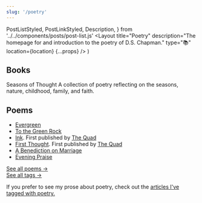 ```yaml
---
slug: '/poetry'
---
```


  PostListStyled,
  PostLinkStyled,
  Description,
} from '../../components/posts/post-list.js'
  <Layout
    title="Poetry"
    description="The homepage for and introduction to the poetry of D.S. Chapman."
    type="📚"
    location={location}
    {...props}
  />
)

## Books

<PostListStyled>
  <PostLinkStyled key="/poetry/seasons-of-thought">
    <InternalLink to="/poetry/seasons-of-thought">
      Seasons of Thought
    </InternalLink>
    <Description>
      A collection of poetry reflecting on the seasons, nature, childhood,
      family, and faith.
    </Description>
  </PostLinkStyled>
</PostListStyled>

## Poems

- [Evergreen](/poetry/seasons-of-thought/evergreen)
- [To the Green Rock](/poetry/to-the-green-rock)
- [Ink](/poetry/ink). First published by [The Quad](http://www2.gcc.edu/orgs/TheQuad/)
- [First Thought](/poetry/first-thought). First published by [The Quad](http://www2.gcc.edu/orgs/TheQuad/)
- [A Benediction on Marriage](/poetry/a-benediction-on-marriage)
- [Evening Praise](/poetry/seasons-of-thought/evening-praise)

[See all poems &rarr;](/poetry/all)  
[See all tags &rarr;](/poetry/tags)

If you prefer to see my prose about poetry, check out the [articles I've tagged with poetry.](/articles/tag/poetry)
